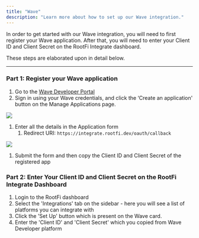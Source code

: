 ```yaml
---
title: "Wave"
description: "Learn more about how to set up our Wave integration."
---
```


In order to get started with our Wave integration, you will need to first register your Wave application. After that, you will need to enter your Client ID and Client Secret on the RootFi Integrate dashboard.

These steps are elaborated upon in detail below.

  
---

### Part 1: Register your Wave application

1. Go to the [Wave Developer Portal](https://developer.waveapps.com/hc/en-us/articles/360019762711)
2. Sign in using your Wave credentials, and click the ‘Create an application' button on the Manage Applications page.

![](/images/0d9da7e-image.png)

1. Enter all the details in the Application form  
   1. Redirect URI: `https://integrate.rootfi.dev/oauth/callback`

![](/images/4e81310-image_1.png)

1. Submit the form and then copy the Client ID and Client Secret of the registered app

### Part 2: Enter Your Client ID and Client Secret on the RootFi Integrate Dashboard

1. Login to the RootFi dashboard
2. Select the 'Integrations' tab on the sidebar - here you will see a list of platforms you can integrate with
3. Click the 'Set Up' button which is present on the Wave card.
4. Enter the 'Client ID' and 'Client Secret' which you copied from Wave Developer platform